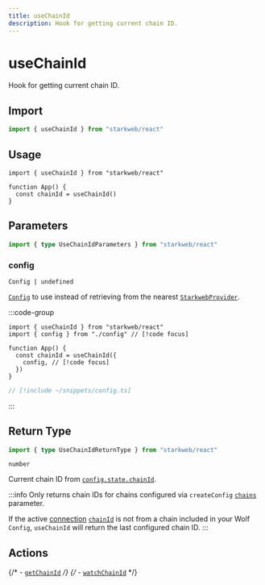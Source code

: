 ```yaml
---
title: useChainId
description: Hook for getting current chain ID.
---
```


# useChainId

Hook for getting current chain ID.

## Import

```ts
import { useChainId } from "starkweb/react"
```

## Usage

```tsx [index.tsx]
import { useChainId } from "starkweb/react"

function App() {
  const chainId = useChainId()
}
```

## Parameters

```ts
import { type UseChainIdParameters } from "starkweb/react"
```

### config

`Config | undefined`

[`Config`](/react/api/createConfig#config) to use instead of retrieving from the nearest [`StarkwebProvider`](/react/api/StarkwebProvider).

:::code-group
```tsx [index.tsx]
import { useChainId } from "starkweb/react"
import { config } from "./config" // [!code focus]

function App() {
  const chainId = useChainId({
    config, // [!code focus]
  })
}
```

```ts [config.ts]
// [!include ~/snippets/config.ts]
```
:::

## Return Type

```ts
import { type UseChainIdReturnType } from "starkweb/react"
```

`number`

Current chain ID from [`config.state.chainId`](/react/api/createConfig#chainid).

:::info
Only returns chain IDs for chains configured via `createConfig` [`chains`](/react/api/createConfig#chains) parameter.

If the active [connection](/react/api/createConfig#connection) [`chainId`](/react/api/createConfig#chainid-1) is not from a chain included in your Wolf `Config`, `useChainId` will return the last configured chain ID.
:::

## Actions

{/* - [`getChainId`](/core/actions/getChainId) */}
{/* - [`watchChainId`](/core/actions/watchChainId) */}
